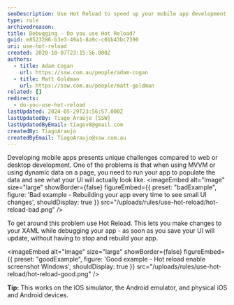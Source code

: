 ```yaml
---
seoDescription: Use Hot Reload to speed up your mobile app development by instantly updating your UI without rebuilding the entire app.
type: rule
archivedreason:
title: Debugging - Do you use Hot Reload?
guid: e8523286-b3e3-49a1-8a9c-c01b43bc7390
uri: use-hot-reload
created: 2020-10-07T23:15:56.000Z
authors:
  - title: Adam Cogan
    url: https://ssw.com.au/people/adam-cogan
  - title: Matt Goldman
    url: https://ssw.com.au/people/matt-goldman
related: []
redirects:
  - do-you-use-hot-reload
lastUpdated: 2024-05-29T23:56:57.000Z
lastUpdatedBy: Tiago Araújo [SSW]
lastUpdatedByEmail: tiagov8@gmail.com
createdBy: TiagoAraujo
createdByEmail: TiagoAraujo@ssw.com.au
---
```


Developing mobile apps presents unique challenges compared to web or desktop development. One of the problems is that when using MVVM or using dynamic data on a page, you need to run your app to populate the data and see what your UI will actually look like.
<imageEmbed
  alt="Image"
  size="large"
  showBorder={false}
  figureEmbed={{
    preset: "badExample",
    figure: 'Bad example - Rebuilding your app every time to see small UI changes',
    shouldDisplay: true
  }}
  src="/uploads/rules/use-hot-reload/hot-reload-bad.png"
/>

To get around this problem use Hot Reload. This lets you make changes to your XAML while debugging your app - as soon as you save your UI will update, without having to stop and rebuild your app.

<imageEmbed
  alt="Image"
  size="large"
  showBorder={false}
  figureEmbed={{
    preset: "goodExample",
    figure: 'Good example - Hot reload enable screenshot Windows',
    shouldDisplay: true
  }}
  src="/uploads/rules/use-hot-reload/hot-reload-good.png"
/>

**Tip:** This works on the iOS simulator, the Android emulator, and physical iOS and Android devices.
